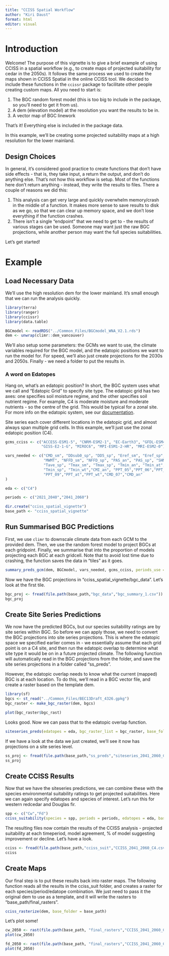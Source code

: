 ```yaml
---
title: "CCISS Spatial Workflow"
author: "Kiri Daust"
format: html
editor: visual
---
```


# Introduction

Welcome! The purpose of this vignette is to give a brief example of using CCISS in a spatial workflow (e.g., to create maps of projected suitability for cedar in the 2050s). It follows the same process we used to create the maps shown in CCISS Spatial in the online CCISS tool. We decided to include these functions in the `ccissr` package to facilitate other people creating custom maps. All you need to start is:

1.  The BGC random forest model (this is too big to include in the package, so you'll need to get it from us).
2.  A dem (elevation model) at the resolution you want the results to be in.
3.  A vector map of BGC linework

That's it! Everything else is included in the package data.

In this example, we'll be creating some projected suitability maps at a high resolution for the lower mainland.

## Design Choices

In general, it's considered good practice to create functions that don't have side effects - that is, they take input, a return the output, and don't do anything else. That's not how this workflow is setup. Most of the functions here don't return anything - instead, they write the results to files. There a couple of reasons we did this:

1.  This analysis can get very large and quickly overwhelm memory/crash in the middle of a function. It makes more sense to save results to disk as we go, so that we can clear up memory space, and we don't lose everything if the function crashes.
2.  There isn't a single "endpoint" that we need to get to - the results of various stages can be used. Someone may want just the raw BGC projections, while another person may want the full species suitabilities.

Let's get started!

# Example

## Load Necessary Data

We'll use the high resolution dem for the lower mainland. It's small enough that we can run the analysis quickly.

```r
library(terra)
library(ranger)
library(ccissr)
library(data.table)

BGCmodel <- readRDS("../Common_Files/BGCmodel_WNA_V2.1.rds")
dem <- unwrap(climr::dem_vancouver)
```

We'll also setup some parameters: the GCMs we want to use, the climate variables required for the BGC model, and the edatopic positions we want to run the model for. For speed, we'll also just create projections for the 2030s and 2050s. Finally - we need a folder to put the results in.

### A word on Edatopes

Hang on, what's an edatopic position? In short, the BGC system uses what we call and "Edatopic Grid" to specify site type. The edatopic grid has two axes: one specifies soil moisture regime, and the other specifies soil nutrient regime. For example, C4 is moderate moisture and moderate nutrients - so the centre of the grid. This would be typical for a zonal site. For more info on the edatopic system, see our [documentation](https://bcgov-ffec.ca/cciss-docs/Methods.html#aligning-site-series-edatopic-overlap).

Site series each cover different locations in the edatopic grid, and almost always span multiple grid cells. In this example, we'll just use the zonal edatopic position (C4).

```r
gcms_cciss <- c("ACCESS-ESM1-5", "CNRM-ESM2-1", "EC-Earth3", "GFDL-ESM4",
                "GISS-E2-1-G", "MIROC6", "MPI-ESM1-2-HR", "MRI-ESM2-0")

vars_needed <- c("CMD_sm", "DDsub0_sp", "DD5_sp", "Eref_sm", "Eref_sp", "EXT", 
                 "MWMT", "NFFD_sm", "NFFD_sp", "PAS_an", "PAS_sp", "SHM", "Tave_sm", 
                 "Tave_sp", "Tmax_sm", "Tmax_sp", "Tmin_an", "Tmin_at", "Tmin_sm", 
                 "Tmin_sp", "Tmin_wt","CMI_an", "PPT_05","PPT_06","PPT_07","PPT_08",
                 "PPT_09","PPT_at","PPT_wt","CMD_07","CMD_an"
)

eda <- c("C4")

periods <- c("2021_2040","2041_2060")

dir.create("cciss_spatial_vignette")
base_path <- "cciss_spatial_vignette"
```

## Run Summarised BGC Predictions

First, we use `climr` to downscale climate data from each GCM to the provided dem. Then, we use the random forest model to project BGCs at each gridpoint. Finally, we summarise that into the proportion of models projecting each BGC at each gridcell. Note that to avoid lost time due to crashing, the function saves the data in "tiles" as it goes.

```r
summary_preds_gcm(dem, BGCmodel, vars_needed, gcms_cciss, periods_use = periods, base_folder = base_path)

```

Now we have the BGC projections in "cciss_spatial_vignette/bgc_data". Let's look at the first tile.

```r
bgc_proj <- fread(file.path(base_path,"bgc_data","bgc_summary_1.csv"))
bgc_proj
```

## Create Site Series Predictions

We now have the predicted BGCs, but our species suitability ratings are by site series within BGC. So before we can apply those, we need to convert the BGC projections into site series projections. This is where the edatopic space we specified earlier comes in - we essentially assume that each grid point is on a C4 site, and then run the edatopic overlap to determine what site type it would be on in a future projected climate. The following function will automatically read in the BGC projections from the folder, and save the site series projections in a folder called "ss_preds".

However, the edatopic overlap needs to know what the current (mapped) BGC is at each location. To do this, we'll read in a BGC vector file, and create a raster based on the template dem.

```r
library(sf)
bgcs <- st_read("../Common_Files/BEC13Draft_4326.gpkg")
bgc_raster <- make_bgc_raster(dem, bgcs)

plot(bgc_raster$bgc_rast)
```

Looks good. Now we can pass that to the edatopic overlap function.

```r
siteseries_preds(edatopes = eda, bgc_raster_list = bgc_raster, base_folder = base_path)
```

If we have a look at the data we just created, we'll see it now has projections on a site series level.

```r
ss_proj <- fread(file.path(base_path,"ss_preds","siteseries_2041_2060_C4.csv"))
ss_proj
```

## Create CCISS Results

Now that we have the siteseries predictions, we can combine these with the species environmental suitability ratings to get projected suitabilities. Here we can again specify edatopes and species of interest. Let's run this for western redcedar and Douglas fir.

```r
spp <- c("Cw","Fd")
cciss_suitability(species = spp, periods = periods, edatopes = eda, base_folder = base_path)
```

The resulting files now contain the results of the CCISS analysis - projected suitability at each timeperiod, model agreement, % of model suggesting improvement or decline. Let's have a look.

```r
cciss <- fread(file.path(base_path,"cciss_suit","CCISS_2041_2060_C4.csv"))
cciss
```

## Create Maps

Our final step is to put these results back into raster maps. The following function reads all the results in the cciss_suit folder, and creates a raster for each species/period/edatope combination. We just need to pass it the original dem to use as a template, and it will write the rasters to "base_path/final_rasters".

```r
cciss_rasterize(dem, base_folder = base_path)
```

Let's plot some!

```r
cw_2050 <- rast(file.path(base_path, "final_rasters","CCISS_2041_2060_C4_Cw.tif"))
plot(cw_2050)

fd_2050 <- rast(file.path(base_path, "final_rasters","CCISS_2041_2060_C4_Fd.tif"))
plot(fd_2050)
```
